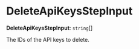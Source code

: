 
# DeleteApiKeysStepInput

 **DeleteApiKeysStepInput**: `string`[]

The IDs of the API keys to delete.

